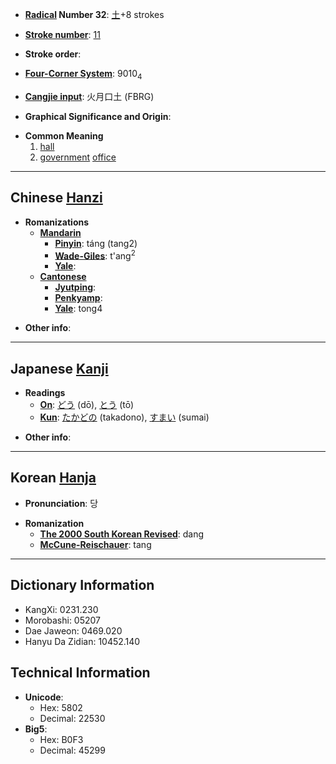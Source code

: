 * '''[[Wiktionary:Chinese radical index| Radical]] Number 32''': [[Wiktionary:Chinese radical index 土|土]]+8 strokes

* '''[[Wiktionary:Chinese total strokes index|Stroke number]]''': [[Wiktionary:Chinese total strokes index 11|11]]

* '''Stroke order''': 

* '''[[Wiktionary:Chinese four corner index|Four-Corner System]]''': 9010<sub>4</sub>

* '''[[Wiktionary:Chinese Cangjie index|Cangjie input]]''': 火月口土 (FBRG)

* '''Graphical Significance and Origin''': 

* '''Common Meaning'''
*#[[hall]]
*# [[government]] [[office]]

----

== Chinese [[Hanzi]] ==

* '''Romanizations'''
** '''[[Mandarin]]'''
*** '''[[Pinyin]]''': táng (tang2)
*** '''[[Wade-Giles]]''': t'ang<sup>2</sup>
*** '''[[Yale]]''': 
** '''[[Cantonese]]'''
*** '''[[Jyutping]]''':
*** '''[[Penkyamp]]''': 
*** '''[[Yale]]''': tong4

* '''Other info''': 

----

== Japanese [[Kanji]] ==

* '''Readings'''
** '''[[On]]''': [[どう]] (dō), [[とう]] (tō)
** '''[[Kun]]''': [[たかどの]] (takadono), [[すまい]] (sumai)

* '''Other info''':  

----

== Korean [[Hanja]] ==

* '''Pronunciation''': 당

* '''Romanization'''
** '''[[The 2000 South Korean Revised Romanization|The 2000 South Korean Revised]]''': dang
** '''[[McCune-Reischauer]]''': tang

----

== Dictionary Information ==

* KangXi: 0231.230
* Morobashi: 05207
* Dae Jaweon: 0469.020
* Hanyu Da Zidian: 10452.140

== Technical Information ==

* '''Unicode''':
** Hex: 5802
** Decimal: 22530
* '''Big5''':
** Hex: B0F3
** Decimal: 45299